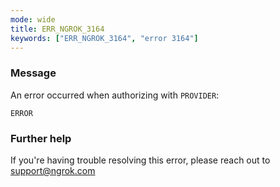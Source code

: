 ```yaml
---
mode: wide
title: ERR_NGROK_3164
keywords: ["ERR_NGROK_3164", "error 3164"]
---
```


### Message

An error occurred when authorizing with `PROVIDER`:

`ERROR`

### Further help

If you're having trouble resolving this error, please reach out to [support@ngrok.com](mailto:support@ngrok.com?subject=Help%20with%20ERR_NGROK_3164)
